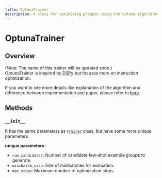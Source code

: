 ```yaml
---
title: OptunaTrainer
description: A class for optimizing prompts using the Optuna algorithm.
---
```


# OptunaTrainer

## Overview

(Note: The name of this trainer will be updated soon.)  
OptunaTrainer is inspired by [DSPy](https://github.com/stanfordnlp/DSPy) but focuses more on instruction optimization.

If you want to see more details like explanation of the algorithm and difference between implementation and paper, please refer to [here](https://github.com/weavel-ai/Ape/libs/ape-core/ape/core/trainer/community/optuna/README.md).

## Methods

### `__init__`

It has the same parameters as [`Trainer`](../../trainer.mdx) class, but have some more unique parameters.

**unique parameters:**

- `num_candidates`: Number of candidate few-shot example groups to generate.
- `minibatch_size`: Size of minibatches for evaluation.
- `max_steps`: Maximum number of optimization steps.
